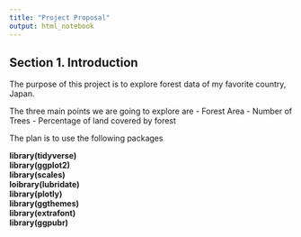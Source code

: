 ```yaml
---
title: "Project Proposal"
output: html_notebook
---
```


## Section 1. Introduction

The purpose of this project is to explore forest data of my favorite country, Japan.

The three main points we are going to explore are
- Forest Area
- Number of Trees
- Percentage of land covered by forest

The plan is to use the following packages


**library(tidyverse)** <br>
**library(ggplot2)** <br>
**library(scales)** <br>
**loibrary(lubridate)** <br>
**library(plotly)** <br>
**library(ggthemes)** <br>
**library(extrafont)** <br>
**library(ggpubr)** <br>